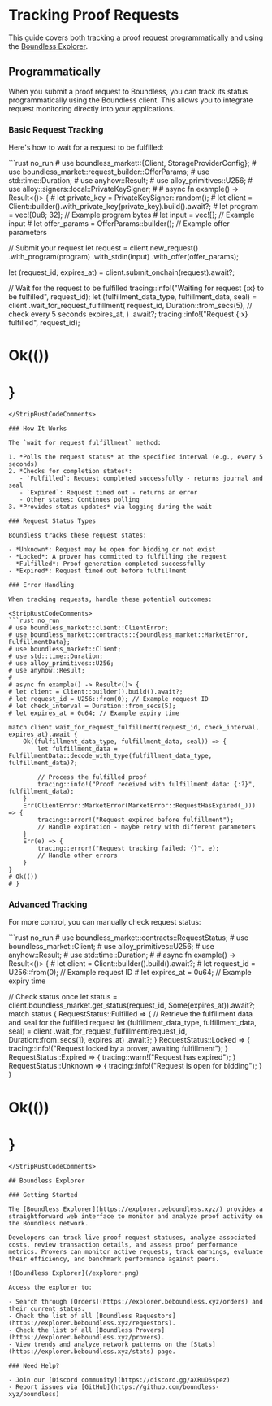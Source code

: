 
# Tracking Proof Requests

This guide covers both [tracking a proof request programmatically](#programmatically) and using the [Boundless Explorer](#boundless-explorer).

## Programmatically

When you submit a proof request to Boundless, you can track its status programmatically using the Boundless client. This allows you to integrate request monitoring directly into your applications.

### Basic Request Tracking

Here's how to wait for a request to be fulfilled:

<StripRustCodeComments>
```rust no_run
# use boundless_market::{Client, StorageProviderConfig};
# use boundless_market::request_builder::OfferParams;
# use std::time::Duration;
# use anyhow::Result;
# use alloy_primitives::U256;
# use alloy::signers::local::PrivateKeySigner;
#
# async fn example() -> Result<()> {
# let private_key = PrivateKeySigner::random();
# let client = Client::builder().with_private_key(private_key).build().await?;
# let program = vec![0u8; 32]; // Example program bytes
# let input = vec![]; // Example input
# let offer_params = OfferParams::builder(); // Example offer parameters

// Submit your request
let request = client.new_request()
    .with_program(program)
    .with_stdin(input)
    .with_offer(offer_params);

let (request_id, expires_at) = client.submit_onchain(request).await?;

// Wait for the request to be fulfilled
tracing::info!("Waiting for request {:x} to be fulfilled", request_id);
let (fulfillment_data_type, fulfillment_data, seal) = client
    .wait_for_request_fulfillment(
        request_id,
        Duration::from_secs(5), // check every 5 seconds
        expires_at,
    )
    .await?;
tracing::info!("Request {:x} fulfilled", request_id);
# Ok(())
# }
```
</StripRustCodeComments>

### How It Works

The `wait_for_request_fulfillment` method:

1. *Polls the request status* at the specified interval (e.g., every 5 seconds)
2. *Checks for completion states*:
   - `Fulfilled`: Request completed successfully - returns journal and seal
   - `Expired`: Request timed out - returns an error
   - Other states: Continues polling
3. *Provides status updates* via logging during the wait

### Request Status Types

Boundless tracks these request states:

- *Unknown*: Request may be open for bidding or not exist
- *Locked*: A prover has committed to fulfilling the request
- *Fulfilled*: Proof generation completed successfully
- *Expired*: Request timed out before fulfillment

### Error Handling

When tracking requests, handle these potential outcomes:

<StripRustCodeComments>
```rust no_run
# use boundless_market::client::ClientError;
# use boundless_market::contracts::{boundless_market::MarketError, FulfillmentData};
# use boundless_market::Client;
# use std::time::Duration;
# use alloy_primitives::U256;
# use anyhow::Result;
#
# async fn example() -> Result<()> {
# let client = Client::builder().build().await?;
# let request_id = U256::from(0); // Example request ID
# let check_interval = Duration::from_secs(5);
# let expires_at = 0u64; // Example expiry time

match client.wait_for_request_fulfillment(request_id, check_interval, expires_at).await {
    Ok((fulfillment_data_type, fulfillment_data, seal)) => {
        let fulfillment_data = FulfillmentData::decode_with_type(fulfillment_data_type, fulfillment_data)?;

        // Process the fulfilled proof
        tracing::info!("Proof received with fulfillment data: {:?}", fulfillment_data);
    }
    Err(ClientError::MarketError(MarketError::RequestHasExpired(_))) => {
        tracing::error!("Request expired before fulfillment");
        // Handle expiration - maybe retry with different parameters
    }
    Err(e) => {
        tracing::error!("Request tracking failed: {}", e);
        // Handle other errors
    }
}
# Ok(())
# }
```
</StripRustCodeComments>

### Advanced Tracking

For more control, you can manually check request status:

<StripRustCodeComments>
```rust no_run
# use boundless_market::contracts::RequestStatus;
# use boundless_market::Client;
# use alloy_primitives::U256;
# use anyhow::Result;
# use std::time::Duration;
#
# async fn example() -> Result<()> {
# let client = Client::builder().build().await?;
# let request_id = U256::from(0); // Example request ID
# let expires_at = 0u64; // Example expiry time

// Check status once
let status = client.boundless_market.get_status(request_id, Some(expires_at)).await?;
match status {
    RequestStatus::Fulfilled => {
        // Retrieve the fulfillment data and seal for the fulfilled request
        let (fulfillment_data_type, fulfillment_data, seal) = client
            .wait_for_request_fulfillment(request_id, Duration::from_secs(1), expires_at)
            .await?;
    }
    RequestStatus::Locked => {
        tracing::info!("Request locked by a prover, awaiting fulfillment");
    }
    RequestStatus::Expired => {
        tracing::warn!("Request has expired");
    }
    RequestStatus::Unknown => {
        tracing::info!("Request is open for bidding");
    }
}
# Ok(())
# }
```
</StripRustCodeComments>

## Boundless Explorer

### Getting Started

The [Boundless Explorer](https://explorer.beboundless.xyz/) provides a straightforward web interface to monitor and analyze proof activity on the Boundless network.

Developers can track live proof request statuses, analyze associated costs, review transaction details, and assess proof performance metrics. Provers can monitor active requests, track earnings, evaluate their efficiency, and benchmark performance against peers.

![Boundless Explorer](/explorer.png)

Access the explorer to:

- Search through [Orders](https://explorer.beboundless.xyz/orders) and their current status.
- Check the list of all [Boundless Requestors](https://explorer.beboundless.xyz/requestors).
- Check the list of all [Boundless Provers](https://explorer.beboundless.xyz/provers).
- View trends and analyze network patterns on the [Stats](https://explorer.beboundless.xyz/stats) page.

### Need Help?

- Join our [Discord community](https://discord.gg/aXRuD6spez)
- Report issues via [GitHub](https://github.com/boundless-xyz/boundless)


